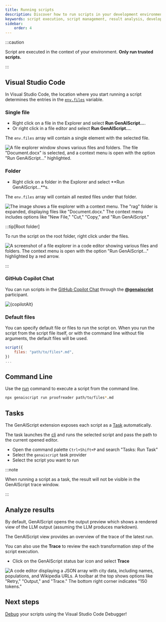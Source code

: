 ```yaml
---
title: Running scripts
description: Discover how to run scripts in your development environment, manage script execution, and interpret the results for enhanced productivity.
keywords: script execution, script management, result analysis, development automation, script workflow
sidebar:
    order: 4
---
```



:::caution

Script are executed in the context of your environment.
**Only run trusted scripts.**

:::

## Visual Studio Code

In Visual Studio Code, the location where you start running a script determines the entries in the [`env.files`](/genaiscript/reference/scripts/context) variable.

### Single file

-   Right click on a file in the Explorer and select **Run GenAIScript...**.
-   Or right click in a file editor and select **Run GenAIScript...**.

The `env.files` array will contain a single element with the selected file.

![A file explorer window shows various files and folders. The file "Document.docx" is selected, and a context menu is open with the option "Run GenAiScript..." highlighted.](../../../assets/vscode-file-run.png)

### Folder

-   Right click on a folder in the Explorer and select **Run GenAIScript...**s.

The `env.files` array will contain all nested files under that folder.

![The image shows a file explorer with a context menu. The "rag" folder is expanded, displaying files like "Document.docx." The context menu includes options like "New File," "Cut," "Copy," and "Run GenAiScript."](../../../assets/vscode-folder-run.png)

:::tip[Root folder]

To run the script on the root folder, right click under the files.

![A screenshot of a file explorer in a code editor showing various files and folders. The context menu is open with the option "Run GenAiScript..." highlighted by a red arrow.](../../../assets/vscode-folder-run-root.png)

:::

### GitHub Copilot Chat

You can run scripts in the [GitHub Copilot Chat](https://code.visualstudio.com/docs/copilot/getting-started-chat) through the [**@genaiscript**](/genaiscript/reference/vscode/github-copilot-chat) participant.

<Image src={copilotSrc} alt={copilotAlt} loading="lazy" />

### Default files

You can specify default file or files to run the script on.
When you run the script from the script file itself, or with the command line without file arguments,
the default files will be used.

```js
script({
    files: "path/to/files*.md",
})
...
```

## Command Line

Use the [run](/genaiscript/reference/cli/run) command to execute a script from the command line.

```sh
npx genaiscript run proofreader path/to/files*.md
```

## Tasks

The GenAIScript extension exposes each script as a [Task](https://code.visualstudio.com/docs/editor/tasks) automatically.

The task launches the [cli](/genaiscript/reference/cli) and runs the selected script and pass the path to the current opened editor.

-   Open the command palette `Ctrl+Shift+P` and search "Tasks: Run Task"
-   Select the `genaiscript` task provider
-   Select the script you want to run

:::note

When running a script as a task, the result will not be visible in the GenAIScript trace window.

:::

## Analyze results

By default, GenAIScript opens the output preview which shows a rendered view of the LLM output (assuming the LLM produces markdown).

The GenAIScript view provides an overview of the trace of the latest run.

You can also use the **Trace** to review the each transformation step of the script execution.

-   Click on the GenAIScript status bar icon and select **Trace**

![A code editor displaying a JSON array with city data, including names, populations, and Wikipedia URLs. A toolbar at the top shows options like "Retry," "Output," and "Trace." The bottom right corner indicates "150 tokens."](../../../assets/vscode-statusbar-trace.png)

## Next steps

[Debug](/genaiscript/getting-started/debugging-scripts) your scripts using the Visual Studio Code Debugger!

